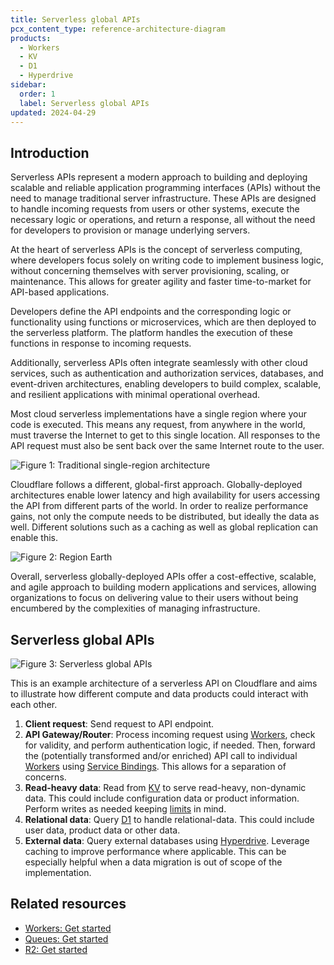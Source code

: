 ```yaml
---
title: Serverless global APIs
pcx_content_type: reference-architecture-diagram
products:
  - Workers
  - KV
  - D1
  - Hyperdrive
sidebar:
  order: 1
  label: Serverless global APIs
updated: 2024-04-29
---
```


## Introduction

Serverless APIs represent a modern approach to building and deploying scalable and reliable application programming interfaces (APIs) without the need to manage traditional server infrastructure. These APIs are designed to handle incoming requests from users or other systems, execute the necessary logic or operations, and return a response, all without the need for developers to provision or manage underlying servers.

At the heart of serverless APIs is the concept of serverless computing, where developers focus solely on writing code to implement business logic, without concerning themselves with server provisioning, scaling, or maintenance. This allows for greater agility and faster time-to-market for API-based applications.

Developers define the API endpoints and the corresponding logic or functionality using functions or microservices, which are then deployed to the serverless platform. The platform handles the execution of these functions in response to incoming requests.

Additionally, serverless APIs often integrate seamlessly with other cloud services, such as authentication and authorization services, databases, and event-driven architectures, enabling developers to build complex, scalable, and resilient applications with minimal operational overhead.

Most cloud serverless implementations have a single region where your code is executed. This means any request, from anywhere in the world, must traverse the Internet to get to this single location. All responses to the API request must also be sent back over the same Internet route to the user.

![Figure 1: Traditional single-region architecture](~/assets/images/reference-architecture/serverless-global-apis/single-region.png "Figure 1:  Traditional single-region architecture")

Cloudflare follows a different, global-first approach. Globally-deployed architectures enable lower latency and high availability for users accessing the API from different parts of the world. In order to realize performance gains, not only the compute needs to be distributed, but ideally the data as well. Different solutions such as a caching as well as global replication can enable this.

![Figure 2: Region Earth](~/assets/images/reference-architecture/serverless-global-apis/region-earth.png "Figure 2:  Region Earth")

Overall, serverless globally-deployed APIs offer a cost-effective, scalable, and agile approach to building modern applications and services, allowing organizations to focus on delivering value to their users without being encumbered by the complexities of managing infrastructure.

## Serverless global APIs

![Figure 3: Serverless global APIs](~/assets/images/reference-architecture/serverless-global-apis/serverless-global-apis.svg "Figure 3: Serverless global APIs")

This is an example architecture of a serverless API on Cloudflare and aims to illustrate how different compute and data products could interact with each other.

1. **Client request**: Send request to API endpoint.
2. **API Gateway/Router**: Process incoming request using [Workers](/workers/), check for validity, and perform authentication logic, if needed. Then, forward the (potentially transformed and/or enriched) API call to individual [Workers](/workers) using [Service Bindings](/workers/runtime-apis/bindings/service-bindings/). This allows for a separation of concerns.
3. **Read-heavy data**: Read from [KV](/kv/) to serve read-heavy, non-dynamic data. This could include configuration data or product information. Perform writes as needed keeping [limits](/kv/platform/limits/) in mind.
4. **Relational data**: Query [D1](/d1/) to handle relational-data. This could include user data, product data or other data.
5. **External data**: Query external databases using [Hyperdrive](/hyperdrive/). Leverage caching to improve performance where applicable. This can be especially helpful when a data migration is out of scope of the implementation.

## Related resources

- [Workers: Get started](/workers/get-started/guide/)
- [Queues: Get started](/queues/get-started/)
- [R2: Get started](/r2/get-started/)
